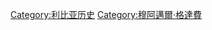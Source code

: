 {{Infobox
| name = LibyaunderGadaffi
| above = 卡扎菲时期
| image = [[file:Muammar al-Gaddafi 1-1.jpg|150px|border]]<br>[[穆阿迈尔·卡扎菲]]统治利比亚共42年。
----
|label1 = 开始
|data1 = 1969年8月31日<br>[[利比亚绿色革命]]
|label2 = 结束
|data2 = 2011年8月26日<br>[[全国过渡委员会]]接管[[的黎波里]]
|label3 = 首都
|data3 = [[的黎波里]]
|label4 = 国歌
|data4 = 《[[真主至大 (国歌)|真主至大]]》
|label5 = 主要语言
|data5 = [[阿拉伯语]]
|label6 = 主要宗教
|data6 = [[伊斯兰教]]
|label7 = 货币
|data7 = [[利比亚第纳尔]]
|data8 = 
1969年9月1日成立<br>'''阿拉伯利比亚共和国'''
|header9 = 
<table style="margin: 0 auto; background: none;"><tr>
<td style="vertical-align: middle;">[[File:Flag_of_Libya_%281969%E2%80%931972%29.svg|110px|border]]</td>
<td style="vertical-align: middle;">&nbsp;&nbsp;&nbsp;&nbsp;&nbsp;&nbsp;&nbsp;</td>
<td style="vertical-align: middle;">[[File:Coat_of_arms_of_Libya-1970.svg|60px]]</td>
</tr></table>
|label10 =始于
|data10 = 1969年9月1日
|label11 = 终于 
|data11 = 1977年3月2日
|label12 = 国家元首
|data12 = [[利比亚国家元首列表|革命指导委员会主席]]<br>[[穆阿迈尔·卡扎菲]]
|label13 = 政府首脑
|data13 = [[总理]]（[[利比亚政府首脑列表|见列表]]）
|header14 = {{nobold|1972年7月1日，加入}}[[阿拉伯联邦共和国]]<br>{{nobold|国旗与国徽改为}}
|header15 = 
<table style="margin: 0 auto; background: none;"><tr>
<td style="vertical-align: middle;">[[File:Flag_of_Libya_%281972%E2%80%931977%29.svg|100px|border]]</td>
<td style="vertical-align: middle;">&nbsp;&nbsp;&nbsp;&nbsp;&nbsp;&nbsp;&nbsp;</td>
<td style="vertical-align: middle;">[[File:Coat_of_arms_of_the_Federation_of_Arab_Republics.svg|70px]]</td>
</tr></table>

|data16 = 
1977年3月2日成立<br>'''[[阿拉伯利比亚人民社会主义民众国]]'''
|header17 = 
<table style="margin: 0 auto; background: none;"><tr>
<td style="vertical-align: middle;">[[File:Flag_of_Libya_%281977-2011%29.svg|100px|border]]</td>
<td style="vertical-align: middle;">&nbsp;&nbsp;&nbsp;&nbsp;&nbsp;&nbsp;&nbsp;</td>
<td style="vertical-align: middle;">[[File:Coat of arms of Libya (1977-2011).svg|70px]]</td>
</tr></table>
|label18 =始于
|data18 = 1977年3月2日
|label19 = 终于 
|data19 = 1986年4月15日
|label20 = 国家元首
|data20 = [[利比亚国家元首列表|革命导师与领导弟兄]]<br>[[穆阿迈尔·卡扎菲]]
|label21 = 政府首脑
|data21 = 总人民委员会总秘书（[[利比亚政府首脑列表|见列表]]）
|data22 = 
1986年4月15日成立<br>'''[[大阿拉伯利比亚人民社会主义民众国]]'''
|header23 = 
<table style="margin: 0 auto; background: none;"><tr>
<td style="vertical-align: middle;">[[File:Flag_of_Libya_%281977-2011%29.svg|100px|border]]</td>
<td style="vertical-align: middle;">&nbsp;&nbsp;&nbsp;&nbsp;&nbsp;&nbsp;&nbsp;</td>
<td style="vertical-align: middle;">[[File:Coat of arms of Libya (1977-2011).svg|70px]]</td>
</tr></table>
|label24=始于
|data24= 1986年4月15日
|label25= 终于 
|data25= 2011年8月26日
|label26 = 国家元首
|data26 = [[利比亚国家元首列表|革命导师与领导弟兄]]<br>[[穆阿迈尔·卡扎菲]]
|label27 = 政府首脑
|data27 = 总人民委员会总秘书（[[利比亚政府首脑列表|见列表]]）
|data28 = 
2011年8月26日，[[全国过渡委员会]]接管[[的黎波里]]
|data29 = 2011年10月20日，[[穆阿迈尔·卡扎菲之死|卡扎菲被击毙]]
}}
<noinclude>
[[Category:利比亚历史]]
[[Category:穆阿邁爾·格達費]]
</noinclude>
